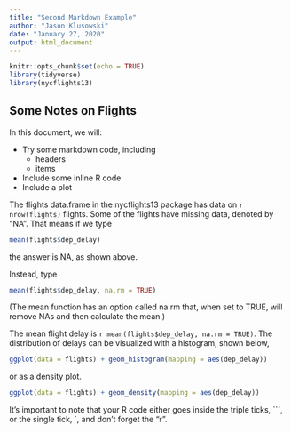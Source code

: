 ```yaml
---
title: "Second Markdown Example"
author: "Jason Klusowski"
date: "January 27, 2020"
output: html_document
---
```


```r
knitr::opts_chunk$set(echo = TRUE)
library(tidyverse)
library(nycflights13)
```

## Some Notes on Flights

In this document, we will:

* Try some markdown code, including 
    + headers
    + items
* Include some inline R code
* Include a plot

The flights data.frame in the nycflights13 package has data on `r nrow(flights)` flights. Some of the flights have missing data, denoted by "NA". That means if we type
```r
mean(flights$dep_delay)
```
the answer is NA, as shown above.

Instead, type
```r
mean(flights$dep_delay, na.rm = TRUE)
```
(The mean function has an option called na.rm that, when set to TRUE, will remove NAs and then calculate the mean.) 

The mean flight delay is `r mean(flights$dep_delay, na.rm = TRUE)`. The distribution of delays can be visualized with a histogram, shown below,



```r
ggplot(data = flights) + geom_histogram(mapping = aes(dep_delay))

```




or as a density plot.

```r
ggplot(data = flights) + geom_density(mapping = aes(dep_delay)) 
```


It's important to note that your R code either goes inside the triple ticks, \`\`\`, or the single tick, \`, and don't forget the "r".


